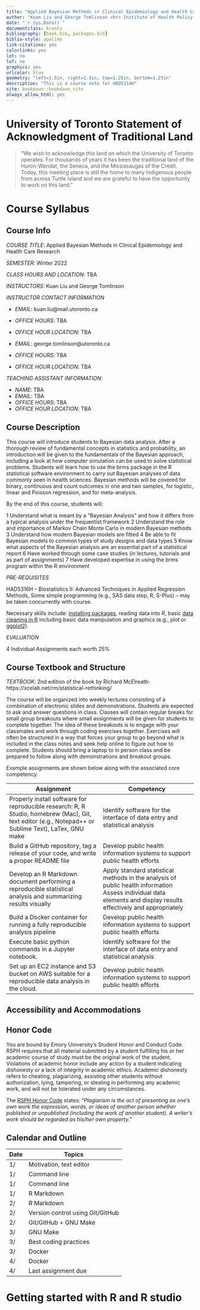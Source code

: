 ```yaml
--- 
title: "Applied Bayesian Methods in Clinical Epidemiology and Health Care Research"
author: "Kuan Liu and George Tomlinson <br> Institute of Health Policy, Management and Evaluation <br> University of Toronto"
date: "`r Sys.Date()`"
documentclass: krantz
bibliography: [book.bib, packages.bib]
biblio-style: apalike
link-citations: yes
colorlinks: yes
lot: no
lof: no
graphics: yes
urlcolor: blue
geometry: "left=1.5in, right=1.5in, top=1.25in, bottom=1.25in"
description: "This is a course note for HAD5314H"
site: bookdown::bookdown_site
always_allow_html: yes
---
```



# University of Toronto Statement of Acknowledgment of Traditional Land {-}


> "We wish to acknowledge this land on which the University of Toronto operates. For thousands of years it has been the traditional land of the Huron-Wendat, the Seneca, and the Mississaugas of the Credit. Today, this meeting place is still the home to many Indigenous people from across Turtle Island and we are grateful to have the opportunity to work on this land."



# Course Syllabus {-}

## Course Info {-}

_COURSE TITLE_: Applied Bayesian Methods in Clinical Epidemiology and Health Care Research

_SEMESTER_: Winter 2022

_CLASS HOURS AND LOCATION_: TBA

_INSTRUCTORS:_ Kuan Liu and George Tomlinson

_INSTRUCTOR CONTACT INFORMATION_ 

* _EMAIL_: kuan.liu@mail.utoronto.ca 
* _OFFICE HOURS_: TBA
* _OFFICE HOUR LOCATION_: TBA

* _EMAIL_: george.tomlinson@utoronto.ca 
* _OFFICE HOURS_: TBA
* _OFFICE HOUR LOCATION_: TBA

_TEACHING ASSISTANT INFORMATION_: 

* _NAME_: TBA 
* _EMAIL_: TBA
* _OFFICE HOURS_: TBA
* _OFFICE HOUR LOCATION_: TBA
 

## Course Description {-}

This course will introduce students to Bayesian data analysis. After a thorough review of fundamental concepts in statistics and probability, an introduction will be given to the fundamentals of the Bayesian approach, including a look at how computer simulation can be used to solve statistical problems. Students will learn how to use the brms package in the R statistical software environment to carry out Bayesian analyses of data commonly seen in health sciences. Bayesian methods will be covered for binary, continuous and count outcomes in one and two samples, for logistic, linear and Poisson regression, and for meta-analysis. 

By the end of this course, students will:

1 Understand what is meant by a “Bayesian Analysis” and how it differs from a typical analysis under the frequentist framework
2 Understand the role and importance of Markov Chain Monte Carlo in modern Bayesian methods
3 Understand how modern Bayesian models are fitted
4 Be able to fit Bayesian models to common types of study designs and data types
5 Know what aspects of the Bayesian analysis are an essential part of a statistical report
6 Have worked through some case studies (in lectures, tutorials and as part of assignments)
7 Have developed expertise in using the brms program within the R environment

_PRE-REQUISITES_

HAD5316H – Biostatistics II: Advanced Techniques in Applied Regression Methods, Some simple programming (e.g., SAS data step, R, S-Plus) – may be taken concurrently with course.

Necessary skills include: [installing packages](https://www.rdocumentation.org/packages/utils/versions/3.6.2/topics/install.packages), reading data into R, basic [data cleaning in R](https://www.youtube.com/watch?v=6PVMJE3HBN0) including basic data manipulation and graphics (e.g., plot or [ggplot2](https://ggplot2.tidyverse.org/)).


_EVALUATION_

4 Individual Assignments each worth 25%

 
## Course Textbook and Structure {-}

_TEXTBOOK_: 2nd edition of the book by Richard McElreath: https://xcelab.net/rm/statistical-rethinking/


The course will be organized into weekly lectures consisting of a combination of electronic slides and demonstrations. Students are expected to ask and answer questions in class. Classes will contain regular breaks for small group breakouts where small assignments will be given for students to complete together. The idea of these breakouts is to engage with your classmates and work through coding exercises together. Exercises will often be structured in a way that forces your group to go beyond what is included in the class notes and seek help online to figure out how to complete. Students should bring a laptop to in person class and be prepared to follow along with demonstrations and breakout groups.

Example assignments are shown below along with the associated core competency.

 
| Assignment | Competency |
|------------|------------|
| Properly install software for reproducible research: R, R Studio, homebrew (Mac), Git, text editor (e.g., Notepad++ or Sublime Text), LaTex, GNU make   | Identify software for the interface of data entry and statistical analysis |
| Build a GitHub repository, tag a release of your code, and write a proper README file | Develop public health information systems to support public health efforts |
| Develop an R Markdown document performing a reproducible statistical analysis and summarizing results visually | Apply standard statistical methods in the analysis of public health information Assess individual data elements and display results effectively and appropriately|
| Build a Docker container for running a fully reproducible analysis pipeline| Develop public health information systems to support public health efforts   |
| Execute basic python commands in a Jupyter notebook. | Identify software for the interface of data entry and statistical analysis   |
| Set up an EC2 instance and S3 bucket on AWS suitable for a reproducible data analysis in the cloud. | Develop public health information systems to support public health efforts |


## Accessibility and Accommodations {-}

## Honor Code {-}
You are bound by Emory University’s Student Honor and Conduct Code. RSPH requires that all material submitted by a student fulfilling his or her academic course of study must be the original work of the student.  Violations of academic honor include any action by a student indicating dishonesty or a lack of integrity in academic ethics. Academic dishonesty refers to cheating, plagiarizing, assisting other students without authorization, lying, tampering, or stealing in performing any academic work, and will not be tolerated under any circumstances.

The [RSPH Honor Code](http://www.sph.emory.edu/cms/current_students/enrollment_services/honor_code.html) states: "*Plagiarism is the act of presenting as one's own work the expression, words, or ideas of another person whether published or unpublished (including the work of another student). A writer’s work should be regarded as his/her own property.*" 


## Calendar and Outline {-}

| Date  | Topics                           |
|-------|----------------------------------|
| 1/  | Motivation, text editor          |
| 1/  | Command line                     |
| 1/  | Command line 					   |
| 1/  | R Markdown					   |
| 2/  | R Markdown                       |
| 2/  | Version control using Git/GitHub |
| 2/  | Git/GitHub + GNU Make            |
| 3/  | GNU Make 						   |
| 3/  | Best coding practices            |
| 3/  | Docker    					   |
| 4/  | Docker 						   |
| 4/  | Last assignment due 					   |



# Getting started with R and R studio {-}



